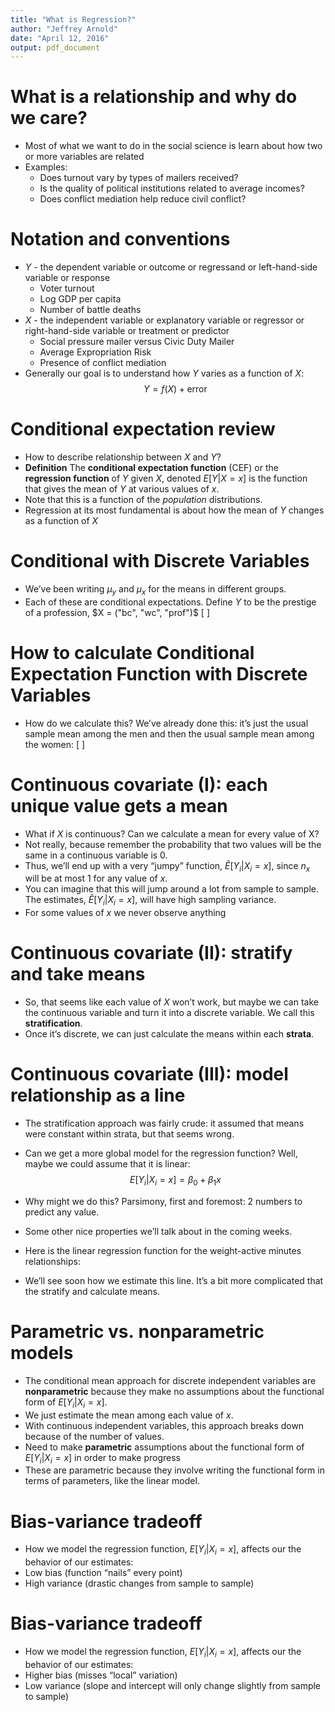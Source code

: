 ```yaml
---
title: "What is Regression?"
author: "Jeffrey Arnold"
date: "April 12, 2016"
output: pdf_document
---
```


# What is a relationship and why do we care?

- Most of what we want to do in the social science is learn about how two or more variables are related
- Examples:
    * Does turnout vary by types of mailers received?
    * Is the quality of political institutions related to average incomes?
    * Does conflict mediation help reduce civil conflict?

# Notation and conventions

- $Y$ - the dependent variable or outcome or regressand or left-hand-side variable or response
    * Voter turnout
    * Log GDP per capita
    * Number of battle deaths
- $X$ - the independent variable or explanatory variable or regressor or right-hand-side variable or treatment or predictor
    * Social pressure mailer versus Civic Duty Mailer
    * Average Expropriation Risk
    * Presence of conflict mediation
- Generally our goal is to understand how $Y$ varies as a function of $X$: $$Y = f(X) + \text{error}$$

# Conditional expectation review

- How to describe relationship between $X$ and $Y$?
- **Definition** The **conditional expectation function** (CEF) or the **regression function** of $Y$ given $X$, denoted $E[Y|X = x]$ is the function that gives the mean of $Y$ at various values of $x$.
- Note that this is a function of the *population* distributions.
- Regression at its most fundamental is about how the mean of $Y$ changes as a function of $X$

# Conditional with Discrete Variables

- We've been writing $\mu_y$ and $\mu_x$ for the means in different groups.
- Each of these are conditional expectations. Define $Y$ to be the prestige of a profession, $X = ("bc", "wc", "prof")$
\[\begin{aligned}
\mu_{bc} & = E[Y|X = bc] \\
\mu_{wc} & = E[Y|X = wc] \\
\mu_{prof} &= E[Y | X = prof]
\end{aligned}\]

# How to calculate Conditional Expectation Function with Discrete Variables

- How do we calculate this? We've already done this: it's just the usual sample mean among the men and then the usual sample mean among the women:
\[\begin{aligned}
\widehat{E}[Y_i|X_i = wc] &= \frac{1}{n_1} \sum_{i: X_i = wc} Y_i \\
\widehat{E}[Y_i|X_i = bc] &= \frac{1}{n_0} \sum_{i: X_i = bc} Y_i \\
\widehat{E}[Y_i|X_i = prof] &= \frac{1}{n_0} \sum_{i: X_i = prof} Y_i
\end{aligned}\]

# Continuous covariate (I): each unique value gets a mean
- What if $X$ is continuous? Can we calculate a mean for every value of X?
- Not really, because remember the probability that two values will be the same in a continuous variable is 0.
- Thus, we'll end up with a very "jumpy" function, $\widehat{E}[Y_i|X_i = x]$, since $n_x$ will be at most 1 for any value of $x$.
- You can imagine that this will jump around a lot from sample to sample. The estimates, $\widehat{E}[Y_i|X_i = x]$, will have high sampling variance.
- For some values of $x$ we never observe anything

# Continuous covariate (II): stratify and take means

- So, that seems like each value of $X$ won't work, but maybe we can take the continuous variable and turn it into a discrete variable. We call this **stratification**.
- Once it's discrete, we can just calculate the means within each **strata**.

# Continuous covariate (III): model relationship as a line

- The stratification approach was fairly crude: it assumed that means were constant within strata, but that seems wrong.
- Can we get a more global model for the regression function? Well, maybe we could assume that it is linear:
$$E[Y_i|X_i=x] = \beta_0 + \beta_1 x$$
- Why might we do this? Parsimony, first and foremost: 2 numbers to predict any value.
- Some other nice properties we'll talk about in the coming weeks.


- Here is the linear regression function for the weight-active minutes relationships:
- We'll see soon how we estimate this line. It's a bit more complicated that the stratify and calculate means.

# Parametric vs. nonparametric models

- The conditional mean approach for discrete independent variables are **nonparametric** because they make no assumptions about the functional form of $E[Y_i|X_i=x]$.
- We just estimate the mean among each value of $x$.
- With continuous independent variables, this approach breaks down because of the number of values.
- Need to make **parametric** assumptions about the functional form of $E[Y_i|X_i=x]$ in order to make progress
- These are parametric because they involve writing the functional form in terms of parameters, like the linear model.

# Bias-variance tradeoff

- How we model the regression function, $E[Y_i|X_i=x]$, affects our the behavior of our estimates:
- Low bias (function "nails" every point)
- High variance (drastic changes from sample to sample)

# Bias-variance tradeoff

- How we model the regression function, $E[Y_i|X_i=x]$, affects our the behavior of our estimates:
- Higher bias (misses "local" variation)
- Low variance (slope and intercept will only change slightly from sample to sample)
